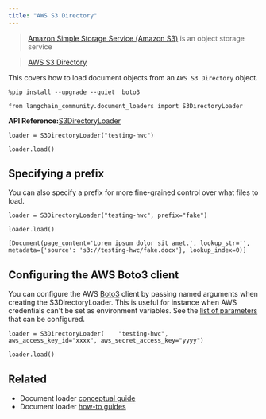 ```yaml
---
title: "AWS S3 Directory"
---
```


> [Amazon Simple Storage Service (Amazon S3)](https://docs.aws.amazon.com/AmazonS3/latest/userguide/using-folders.html) is an object storage service

> [AWS S3 Directory](https://docs.aws.amazon.com/AmazonS3/latest/userguide/using-folders.html)

This covers how to load document objects from an `AWS S3 Directory` object.

```
%pip install --upgrade --quiet  boto3
```

```
from langchain_community.document_loaders import S3DirectoryLoader
```

**API Reference:**[S3DirectoryLoader](https://python.langchain.com/api_reference/community/document_loaders/langchain_community.document_loaders.s3_directory.S3DirectoryLoader.html)

```
loader = S3DirectoryLoader("testing-hwc")
```

```
loader.load()
```

## Specifying a prefix

You can also specify a prefix for more fine-grained control over what files to load.

```
loader = S3DirectoryLoader("testing-hwc", prefix="fake")
```

```
loader.load()
```

```
[Document(page_content='Lorem ipsum dolor sit amet.', lookup_str='', metadata={'source': 's3://testing-hwc/fake.docx'}, lookup_index=0)]
```

## Configuring the AWS Boto3 client

You can configure the AWS [Boto3](https://boto3.amazonaws.com/v1/documentation/api/latest/index.html) client by passing named arguments when creating the S3DirectoryLoader. This is useful for instance when AWS credentials can't be set as environment variables. See the [list of parameters](https://boto3.amazonaws.com/v1/documentation/api/latest/reference/core/session.html#boto3.session.Session) that can be configured.

```
loader = S3DirectoryLoader(    "testing-hwc", aws_access_key_id="xxxx", aws_secret_access_key="yyyy")
```

```
loader.load()
```

## Related

* Document loader [conceptual guide](/oss/concepts/document_loaders)
* Document loader [how-to guides](/oss/how_to/#document-loaders)
